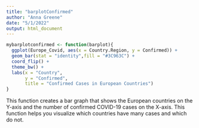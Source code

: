 ---
title: "barplotConfirmed"
author: "Anna Greene"
date: "5/1/2022"
output: html_document
---

```{r}
mybarplotconfirmed <- function(barplot){
  ggplot(Europe_Covid, aes(x = Country.Region, y = Confirmed)) +
  geom_bar(stat = "identity",fill = "#3C963C") +
  coord_flip() +
  theme_bw() +
  labs(x = "Country",
       y = "Confirmed",
       title = "Confirmed Cases in European Countries")
}
```

This function creates a bar graph that shows the European countries on the Y-axis and the number of confirmed COVID-19 cases on the X-axis. This function helps you visualize which countries have many cases and which do not.
